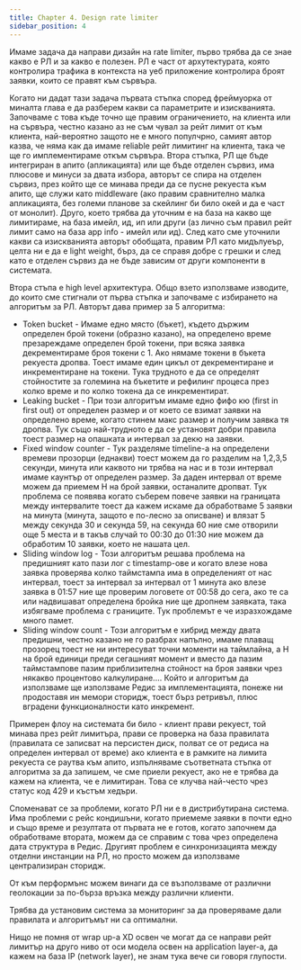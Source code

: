 ```yaml
---
title: Chapter 4. Design rate limiter
sidebar_position: 4
---
```


Имаме задача да направи дизайн на rate limiter, първо трябва да се знае какво е РЛ и за какво е полезен. РЛ е част от архутектурата, която контролира трафика в контекста на уеб приложение контролира броят заявки, които се правят към сървъра.

Когато ни дадат тази задача първата стъпка според фреймуорка от миналта глава е да разберем какви са параметрите и изискванията. Започваме с това къде точно ще правим ограничението, на клиента или на сървъра, честно казано аз не съм чувал за рейт лимит от към клиента, най-вероятно защото не е много популчрно, самият автор казва, че няма как да имамe reliable рейт лимитинг на клиента, така че ще го имплементираме откъм сървъра. Втора стъпка, РЛ ще бъде интегриран в апито (апликацията) или ще бъде отделен сървиз, има плюсове и минуси за двата избора, авторът се спира на отделен сървиз, през който ще се минава преди да се пусне рекуеста към апито, ще служи като middleware (ако правим сравнително малка апликацията, без големи планове за скейлинг би било окей и да е част от монолит). Друго, което трябва да уточним е на база на какво ще лимитираме, на база имейл, ид, ип или други (аз лично съм правил рейт лимит само на база app info - имейл или ид). След като сме уточнили какви са изискванията авторът обобщата, правим РЛ като мидълуеър, целта ни е да е light weight, бърз, да се справя добре с грешки и след като е отделен сървиз да не бъде зависим от други компоненти в системата.

Втора стъпа е high level архитектура. Общо взето използваме изводите, до които сме стигнали от първа стъпка и започваме с избирането на алгоритъм за РЛ. Авторът дава пример за 5 алгоритма:

- Token bucket - Имаме едно място (бъкет), където държим определен брой токени (образно казано), на определено време презареждаме определен брой токени, при всяка заявка декрементираме броя токени с 1. Ако нямаме токени в бъкета рекуеста дропва. Тоест имаме един цикъл от декрементиране и инкрементиране на токени. Тука трудното е да се определят стойностите за големина на бъкетите и рефилинг процеса през колко време и по колко токена да се инкрементират.
- Leaking bucket - При този алгоритъм имаме едно фифо кю (first in first out) от определен размер и от което се взимат заявки на определено време, когато стинем макс размер и получим заявка тя дропва. Тук също най-трудното е да се установят добри правила тоест размер на опашката и интервал за декю на заявки.
- Fixed window counter - Тук разделяме timeline-а на определени времеви прозорци (еднакви) тоест можем да го разделим на 1,2,3,5 секунди, минута или каквото ни трябва на нас и в този интервал имаме каунтър от определен размер. За даден интервал от време можем да приемем Н на брой заявки, останалите дропват. Тук проблема се появява когато съберем повече заявки на границата между интервалите тоест да кажем искаме да обработваме 5 заявки на минута (минута, защото е по-лесно за описване) и влязат 5 между секунда 30 и секунда 59, на секунда 60 ние сме отворили още 5 места и в такъв случай то 00:30 до 01:30 ние можем да обработим 10 заявки, което не нашата цел.
- Sliding window log - Този алгоритъм решава проблема на предишният като пази лог с timestamp-ове и когато влезе нова заявка проверява колко таймстампа има в определеният от нас интервал, тоест за интервал за интервал от 1 минута ако влезе заявка в 01:57 ние ще проверим логовете от 00:58 до сега, ако те са или надвишават определена бройка ние ще дропнем заявката, така избягваме проблема с границите. Тук проблемът е че изразхождаме много памет.
- Sliding window count - Този алгоритъм е хибрид между двата предишни, честно казано не го разбрах напълно, имаме плаващ прозорец тоест не ни интересуват точни моменти на таймлайна, а Н на брой единици преди сегашният момент и вместо да пазим таймстампове пазим приблизителна стойност на броя заявки чрез някакво процентово калкулиране....
  Който и алгоритъм да използваме ще използваме Редис за имплементацията, понеже ни продоставя ин мемори сторидж, тоест бърз ретривъл, плюс вградени функционалности като инкремент.

Примерен флоу на системата би било - клиент прави рекуест, той минава през рейт лимитъра, прави се проверка на база правилата (правилата се записват на персистен диск, полват се от редиса на определен интервал от време) ако клиента е в рамките на лимита рекуеста се раутва към апито, изпълняваме съответната стъпка от алгоритма за да запишем, че сме приели рекуест, ако не е трябва да кажем на клиента, че е лимитиран. Това се клучва най-често чрез статус код 429 и къстъм хедъри.

Споменават се за проблеми, когато РЛ ни е в дистрибутирана система. Има проблеми с рейс кондишъни, когато приемеме заявки в почти едно и също време и резултата от първата не е готов, когато започнем да обработваме втората, можем да се справим с това чрез определена дата структура в Редис. Другият проблем е синхронизацията между отделни инстанции на РЛ, но просто можем да използваме централизиран сторидж.

От към перформънс можем винаги да се възползваме от различни геолокации за по-бърза връзка между различни клиенти.

Трябва да установим система за мониторинг за да проверяваме дали правилата и алгоритъмът ни са оптимални.

Нищо не помня от wrap up-a XD освен че могат да се направи рейт лимитър на друго ниво от оси модела освен на application layer-a, да кажем на база IP (network layer), не знам тука вече си говоря глупости.
